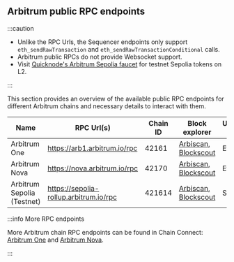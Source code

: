 ## Arbitrum public RPC endpoints

:::caution

- Unlike the RPC Urls, the Sequencer endpoints only support `eth_sendRawTransaction` and `eth_sendRawTransactionConditional` calls.
- Arbitrum public RPCs do not provide Websocket support.
- Visit [Quicknode's Arbitrum Sepolia faucet](https://faucet.quicknode.com/arbitrum/sepolia) for testnet Sepolia tokens on L2.

:::

This section provides an overview of the available public RPC endpoints for different Arbitrum chains and necessary details to interact with them.

| Name                       | RPC Url(s)                             | Chain ID | Block explorer                                                                                   | Underlying chain | Tech stack       | Sequencer feed URL                    | Sequencer endpoint<sup>⚠️</sup>                  |
| -------------------------- | -------------------------------------- | -------- | ------------------------------------------------------------------------------------------------ | ---------------- | ---------------- | ------------------------------------- | ------------------------------------------------ |
| Arbitrum One               | https://arb1.arbitrum.io/rpc           | 42161    | [Arbiscan](https://arbiscan.io/), [Blockscout](https://arbitrum.blockscout.com/)                 | Ethereum         | Nitro (Rollup)   | wss://arb1.arbitrum.io/feed           | https://arb1-sequencer.arbitrum.io/rpc           |
| Arbitrum Nova              | https://nova.arbitrum.io/rpc           | 42170    | [Arbiscan](https://nova.arbiscan.io/), [Blockscout](https://arbitrum-nova.blockscout.com/)       | Ethereum         | Nitro (AnyTrust) | wss://nova.arbitrum.io/feed           | https://nova-sequencer.arbitrum.io/rpc           |
| Arbitrum Sepolia (Testnet) | https://sepolia-rollup.arbitrum.io/rpc | 421614   | [Arbiscan](https://sepolia.arbiscan.io/), [Blockscout](https://arbitrum-sepolia.blockscout.com/) | Sepolia          | Nitro (Rollup)   | wss://sepolia-rollup.arbitrum.io/feed | https://sepolia-rollup-sequencer.arbitrum.io/rpc |

:::info More RPC endpoints

More Arbitrum chain RPC endpoints can be found in Chain Connect: [Arbitrum One](https://www.alchemy.com/chain-connect/chain/arbitrum-one) and [Arbitrum Nova](https://www.alchemy.com/chain-connect/chain/arbitrum-nova).

:::
